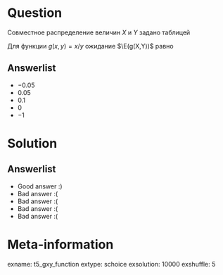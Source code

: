 Question
========

Совместное распределение величин $X$ и $Y$ задано таблицей

\begin{tabular}{ccc}
\toprule
      & $X=-1$ & $X=1$ \\
\midrule      
$Y=1$ & $0.3$    & $0.2$ \\
$Y=2$ & $0.2$    & $0.3$ \\
\bottomrule
\end{tabular}

Для функции $g(x,y)=x/y$ ожидание $\E(g(X,Y))$ равно

Answerlist
----------
*  $-0.05$ 
*  $0.05$ 
*  $0.1$ 
*  $0$ 
*  $-1$ 

Solution
========

Answerlist
----------
*  Good answer :)
*  Bad answer :(
*  Bad answer :(
*  Bad answer :(
*  Bad answer :(

Meta-information
================
exname: t5_gxy_function
extype: schoice
exsolution: 10000
exshuffle: 5
